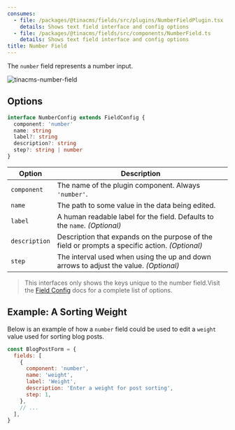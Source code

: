 ```yaml
---
consumes:
  - file: /packages/@tinacms/fields/src/plugins/NumberFieldPlugin.tsx
    details: Shows text field interface and config options
  - file: /packages/@tinacms/fields/src/components/NumberField.ts
    details: Shows text field interface and config options
title: Number Field
---
```


<WarningCallout body="This is an advanced-use feature, and likely not something you'll need to configure. What you probably want is the content types reference!" />

The `number` field represents a number input.

![tinacms-number-field](/img/fields/number-field.png)

## Options

```typescript
interface NumberConfig extends FieldConfig {
  component: 'number'
  name: string
  label?: string
  description?: string
  step?: string | number
}
```

| Option        | Description                                                                                     |
| ------------- | ----------------------------------------------------------------------------------------------- |
| `component`   | The name of the plugin component. Always `'number'`.                                            |
| `name`        | The path to some value in the data being edited.                                                |
| `label`       | A human readable label for the field. Defaults to the `name`. *(Optional)*                      |
| `description` | Description that expands on the purpose of the field or prompts a specific action. *(Optional)* |
| `step`        | The interval used when using the up and down arrows to adjust the value. *(Optional)*           |

> This interfaces only shows the keys unique to the number field.Visit the [Field Config](https://tina.io/docs/extending-tina/custom-field-components/#default-field-plugins "field config") docs for a complete list of options.

## Example: A Sorting Weight

Below is an example of how a `number` field could be used to edit a `weight` value used for sorting blog posts.

```javascript
const BlogPostForm = {
  fields: [
    {
      component: 'number',
      name: 'weight',
      label: 'Weight',
      description: 'Enter a weight for post sorting',
      step: 1,
    },
    // ...
  ],
}
```
